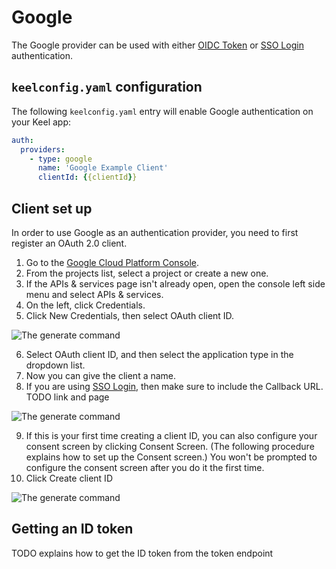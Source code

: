 # Google

The Google provider can be used with either [OIDC Token](/authentication/flows/oidc-token) or [SSO Login](/authentication/flows/sso-login) authentication.

## `keelconfig.yaml` configuration

The following `keelconfig.yaml` entry will enable Google authentication on your Keel app:

```yaml filename="keelconfig.yaml"
auth:
  providers:
    - type: google
      name: 'Google Example Client'
      clientId: {{clientId}}
```

## Client set up

In order to use Google as an authentication provider, you need to first register an OAuth 2.0 client.

 1. Go to the [Google Cloud Platform Console](https://console.cloud.google.com/).
 2. From the projects list, select a project or create a new one.
 3. If the APIs & services page isn't already open, open the console left side menu and select APIs & services.
 4. On the left, click Credentials.
 5. Click New Credentials, then select OAuth client ID.

![The generate command](/authentication/providers/google/google-client-setup-1.png)

 6. Select OAuth client ID, and then select the application type in the dropdown list. 
 7. Now you can give the client a name.
 8. If you are using [SSO Login](/authentication/flows/sso-login), then make sure to include the Callback URL. TODO link and page

![The generate command](/authentication/providers/google/google-client-setup-2.png)

 9. If this is your first time creating a client ID, you can also configure your consent screen by clicking Consent Screen. (The following procedure explains how to set up the Consent screen.) You won't be prompted to configure the consent screen after you do it the first time.
 10. Click Create client ID

 ![The generate command](/authentication/providers/google/google-client-setup-3.png)


## Getting an ID token

TODO explains how to get the ID token from the token endpoint